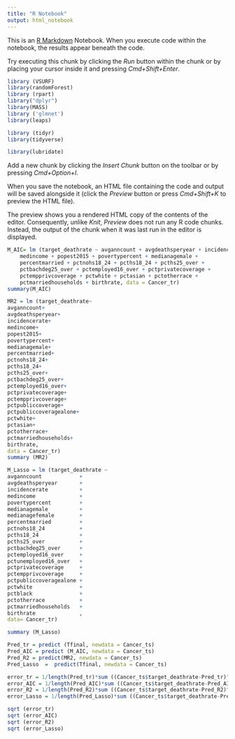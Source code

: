 ```yaml
---
title: "R Notebook"
output: html_notebook
---
```


This is an [R Markdown](http://rmarkdown.rstudio.com) Notebook. When you execute code within the notebook, the results appear beneath the code. 

Try executing this chunk by clicking the *Run* button within the chunk or by placing your cursor inside it and pressing *Cmd+Shift+Enter*. 

```r
library (VSURF)
library(randomForest)
library (rpart)
library("dplyr")
library(MASS)
library ('glmnet')
library(leaps)

library (tidyr)
library(tidyverse)

library(lubridate)
```

Add a new chunk by clicking the *Insert Chunk* button on the toolbar or by pressing *Cmd+Option+I*.

When you save the notebook, an HTML file containing the code and output will be saved alongside it (click the *Preview* button or press *Cmd+Shift+K* to preview the HTML file). 

The preview shows you a rendered HTML copy of the contents of the editor. Consequently, unlike *Knit*, *Preview* does not run any R code chunks. Instead, the output of the chunk when it was last run in the editor is displayed.

```r
M_AIC= lm (target_deathrate ~ avganncount + avgdeathsperyear + incidencerate + 
    medincome + popest2015 + povertypercent + medianagemale + 
    percentmarried + pctnohs18_24 + pcths18_24 + pcths25_over + 
    pctbachdeg25_over + pctemployed16_over + pctprivatecoverage + 
    pctempprivcoverage + pctwhite + pctasian + pctotherrace + 
    pctmarriedhouseholds + birthrate, data = Cancer_tr)
summary(M_AIC)
```
```r
MR2 = lm (target_deathrate~
avganncount+
avgdeathsperyear+
incidencerate+
medincome+
popest2015+
povertypercent+
medianagemale+
percentmarried+
pctnohs18_24+          
pcths18_24+ 
pcths25_over+
pctbachdeg25_over+
pctemployed16_over+
pctprivatecoverage+
pctempprivcoverage+    
pctpubliccoverage+
pctpubliccoveragealone+
pctwhite+
pctasian+
pctotherrace+
pctmarriedhouseholds+
birthrate, 
data = Cancer_tr)
summary (MR2)

```

```r
M_Lasso = lm (target_deathrate ~  
avganncount            +
avgdeathsperyear       +
incidencerate          +
medincome              +
povertypercent         +
medianagemale          +
medianagefemale        +
percentmarried         +
pctnohs18_24           +
pcths18_24             +
pcths25_over           +
pctbachdeg25_over      +
pctemployed16_over     +
pctunemployed16_over   +
pctprivatecoverage     +
pctempprivcoverage     +
pctpubliccoveragealone +
pctwhite               +
pctblack               +
pctotherrace           +
pctmarriedhouseholds   +
birthrate              ,
data= Cancer_tr)

summary (M_Lasso)
```

```r
Pred_tr = predict (Tfinal, newdata = Cancer_ts)
Pred_AIC = predict (M_AIC, newdata = Cancer_ts)
Pred_R2 = predict(MR2, newdata = Cancer_ts)
Pred_Lasso  =  predict(Tfinal, newdata = Cancer_ts)
```


```r
error_tr = 1/length(Pred_tr)*sum ((Cancer_ts$target_deathrate-Pred_tr)^2)
error_AIC = 1/length(Pred_AIC)*sum ((Cancer_ts$target_deathrate-Pred_AIC)^2)
error_R2 = 1/length(Pred_R2)*sum ((Cancer_ts$target_deathrate-Pred_R2)^2)
error_Lasso = 1/length(Pred_Lasso)*sum ((Cancer_ts$target_deathrate-Pred_Lasso)^2)

```


```r
sqrt (error_tr)
sqrt (error_AIC)
sqrt (error_R2)
sqrt (error_Lasso)
```
